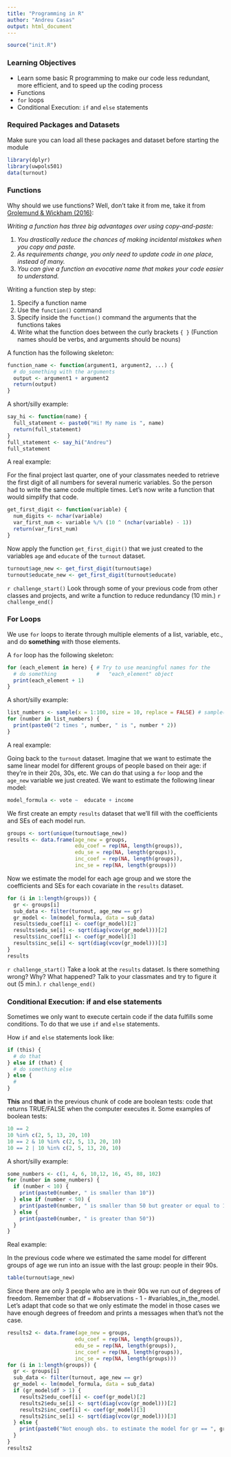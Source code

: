 ```yaml
---
title: "Programming in R"
author: "Andreu Casas"
output: html_document
---
```


```r
source("init.R")
```

### Learning Objectives
- Learn some basic R programming to make our code less redundant, more efficient, and to speed up the coding process
- Functions
- `for` loops
- Conditional Execution: `if` and `else` statements

### Required Packages and Datasets
Make sure you can load all these packages and dataset before starting the module
```r
library(dplyr)
library(uwpols501)
data(turnout)
```


### Functions
Why should we use functions? Well, don't take it from me, take it from [Grolemund & Wickham (2016)](http://r4ds.had.co.nz/functions.html):

*Writing a function has three big advantages over using copy-and-paste:*

  1. *You drastically reduce the chances of making incidental mistakes when you copy and paste.*
  2. *As requirements change, you only need to update code in one place, instead of many.*
  3. *You can give a function an evocative name that makes your code easier to understand.*

Writing a function step by step:

1. Specify a function name 
2. Use the `function()` command
3. Specify inside the `function()` command the arguments that the functions takes
4. Write what the function does between the curly brackets `{ }`
(Function names should be verbs, and arguments should be nouns)

A function has the following skeleton:
```r
function_name <- function(argument1, argument2, ...) {
  # do_something with the arguments
  output <- argument1 + argument2
  return(output)
}
```

A short/silly example:
```r
say_hi <- function(name) {
  full_statement <- paste0("Hi! My name is ", name)
  return(full_statement)
}
full_statement <- say_hi("Andreu")
full_statement
```

A real example:

For the final project last quarter, one of your classmates needed to retrieve the first digit of all numbers for several numeric variables. So the person had to write the same code multiple times. Let's now write a function that would simplify that code.
```r
get_first_digit <- function(variable) {
  num_digits <- nchar(variable)
  var_first_num <- variable %/% (10 ^ (nchar(variable) - 1))
  return(var_first_num)
}
```

Now apply the function `get_first_digit()` that we just created to the variables `age` and `educate` of the `turnout` dataset. 

```r
turnout$age_new <- get_first_digit(turnout$age)
turnout$educate_new <- get_first_digit(turnout$educate)
```

`r challenge_start()`
Look through some of your previous code from other classes and projects, and write a function to reduce redundancy (10 min.)
`r challenge_end()`

### For Loops
We use `for` loops to iterate through multiple elements of a list, variable, etc., and do **something** with those elements. 

A `for` loop has the following skeleton:
```r
for (each_element in here) { # Try to use meaningful names for the 
  # do something             #   "each_element" object
  print(each_element + 1)
}
```


A short/silly example:
```r
list_numbers <- sample(x = 1:100, size = 10, replace = FALSE) # sample() function
for (number in list_numbers) {
  print(paste0("2 times ", number, " is ", number * 2))
}
```

A real example:

Going back to the `turnout` dataset. Imagine that we want to estimate the same linear model for different groups of people based on their age: if they're in their 20s, 30s, etc. We can do that using a `for` loop and the `age_new` variable we just created. We want to estimate the following linear model:
```r
model_formula <- vote ~  educate + income
```

We first create an empty `results` dataset that we'll fill with the coefficients and SEs
of each model run. 
```r
groups <- sort(unique(turnout$age_new))
results <- data.frame(age_new = groups,
                      edu_coef = rep(NA, length(groups)),
                      edu_se = rep(NA, length(groups)),
                      inc_coef = rep(NA, length(groups)),
                      inc_se = rep(NA, length(groups)))
```

Now we estimate the model for each age group and we store the coefficients and SEs for each covariate in the `results` dataset. 
```r
for (i in 1:length(groups)) {
  gr <- groups[i]
  sub_data <- filter(turnout, age_new == gr)
  gr_model <- lm(model_formula, data = sub_data)
  results$edu_coef[i] <- coef(gr_model)[2]
  results$edu_se[i] <- sqrt(diag(vcov(gr_model)))[2]
  results$inc_coef[i] <- coef(gr_model)[3]
  results$inc_se[i] <- sqrt(diag(vcov(gr_model)))[3]
}
results
```

`r challenge_start()`
Take a look at the `results` dataset. Is there something wrong? Why? What happened? Talk to your classmates and try to figure it out (5 min.).
`r challenge_end()`

### Conditional Execution: if and else statements
Sometimes we only want to execute certain code if the data fulfills some conditions. To do that we use `if` and `else` statements.

How `if` and `else` statements look like:
```r
if (this) {
  # do that
} else if (that) {
  # do something else
} else {
  # 
}
```

**This** and **that** in the previous chunk of code are boolean tests: code that returns TRUE/FALSE when the computer executes it. Some examples of boolean tests:
```r
10 == 2
10 %in% c(2, 5, 13, 20, 10)
10 == 2 & 10 %in% c(2, 5, 13, 20, 10)
10 == 2 | 10 %in% c(2, 5, 13, 20, 10)
```

A short/silly example:
```r
some_numbers <- c(1, 4, 6, 10,12, 16, 45, 88, 102)
for (number in some_numbers) {
  if (number < 10) {
    print(paste0(number, " is smaller than 10"))
  } else if (number < 50) {
    print(paste0(number, " is smaller than 50 but greater or equal to 10"))
  } else {
    print(paste0(number, " is greater than 50"))
  }
}
```

Real example:

In the previous code where we estimated the same model for different groups of age we run into an issue with the last group: people in their 90s.
```r
table(turnout$age_new)
```

Since there are only 3 people who are in their 90s we run out of degrees of freedom. Remember that df = #observations - 1 - #variables_in_the_model. Let's adapt that code so that we only estimate the model in those cases we have enough degrees of freedom and prints a messages when that's not the case.
```r
results2 <- data.frame(age_new = groups,
                      edu_coef = rep(NA, length(groups)),
                      edu_se = rep(NA, length(groups)),
                      inc_coef = rep(NA, length(groups)),
                      inc_se = rep(NA, length(groups)))
for (i in 1:length(groups)) {
  gr <- groups[i]
  sub_data <- filter(turnout, age_new == gr)
  gr_model <- lm(model_formula, data = sub_data)
  if (gr_model$df > 1) {
    results2$edu_coef[i] <- coef(gr_model)[2]
    results2$edu_se[i] <- sqrt(diag(vcov(gr_model)))[2]
    results2$inc_coef[i] <- coef(gr_model)[3]
    results2$inc_se[i] <- sqrt(diag(vcov(gr_model)))[3]
  } else {
    print(paste0("Not enough obs. to estimate the model for gr == ", gr))
  }
}
results2
```



